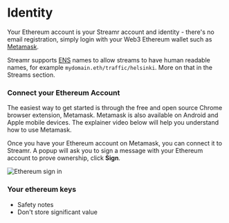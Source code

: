 

# Identity
Your Ethereum account is your Streamr account and identity - there's no email registration, simply <Link to={routes.auth.login()}>login</Link> with your Web3 Ethereum wallet such as <a href="https://metamask.io" target="blank">Metamask</a>.

Streamr supports <a href="https://ens.domains" target="_blank" rel="noopener noreferrer">ENS</a> names to allow streams to have human readable names, for example `mydomain.eth/traffic/helsinki`. More on that in the <Link to={docsLinks.streams}>Streams</Link> section.

### Connect your Ethereum Account
The easiest way to get started is through the free and open source Chrome browser extension, Metamask. Metamask is also available on Android and Apple mobile devices. The explainer video below will help you understand how to use Metamask.

<div className={docsStyles.playerWrapper}>
    <ReactPlayer
        controls
        className={docsStyles.reactPlayer}
        url="https://www.youtube.com/watch?v=ZIGUC9JAAw8"
        width="100%"
        height="100%"
    />
</div>

Once you have your Ethereum account on Metamask, you can connect it to Streamr. A popup will ask you to sign a message with your Ethereum account to prove ownership, click **Sign**.

<Image
  src={SignInWithEth}
  highResSrc={SignInWithEth2x}
  alt="Ethereum sign in"
/>

### Your ethereum keys
- Safety notes
- Don't store significant value

